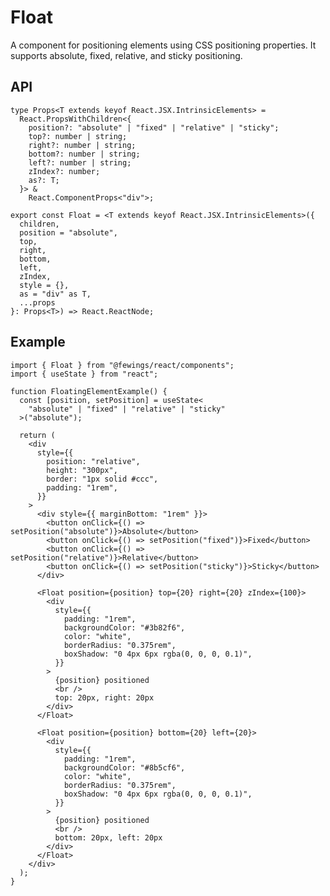 # Float

A component for positioning elements using CSS positioning properties. It supports absolute, fixed, relative, and sticky positioning.

## API

```tsx
type Props<T extends keyof React.JSX.IntrinsicElements> =
  React.PropsWithChildren<{
    position?: "absolute" | "fixed" | "relative" | "sticky";
    top?: number | string;
    right?: number | string;
    bottom?: number | string;
    left?: number | string;
    zIndex?: number;
    as?: T;
  }> &
    React.ComponentProps<"div">;

export const Float = <T extends keyof React.JSX.IntrinsicElements>({
  children,
  position = "absolute",
  top,
  right,
  bottom,
  left,
  zIndex,
  style = {},
  as = "div" as T,
  ...props
}: Props<T>) => React.ReactNode;
```

## Example

```tsx
import { Float } from "@fewings/react/components";
import { useState } from "react";

function FloatingElementExample() {
  const [position, setPosition] = useState<
    "absolute" | "fixed" | "relative" | "sticky"
  >("absolute");

  return (
    <div
      style={{
        position: "relative",
        height: "300px",
        border: "1px solid #ccc",
        padding: "1rem",
      }}
    >
      <div style={{ marginBottom: "1rem" }}>
        <button onClick={() => setPosition("absolute")}>Absolute</button>
        <button onClick={() => setPosition("fixed")}>Fixed</button>
        <button onClick={() => setPosition("relative")}>Relative</button>
        <button onClick={() => setPosition("sticky")}>Sticky</button>
      </div>

      <Float position={position} top={20} right={20} zIndex={100}>
        <div
          style={{
            padding: "1rem",
            backgroundColor: "#3b82f6",
            color: "white",
            borderRadius: "0.375rem",
            boxShadow: "0 4px 6px rgba(0, 0, 0, 0.1)",
          }}
        >
          {position} positioned
          <br />
          top: 20px, right: 20px
        </div>
      </Float>

      <Float position={position} bottom={20} left={20}>
        <div
          style={{
            padding: "1rem",
            backgroundColor: "#8b5cf6",
            color: "white",
            borderRadius: "0.375rem",
            boxShadow: "0 4px 6px rgba(0, 0, 0, 0.1)",
          }}
        >
          {position} positioned
          <br />
          bottom: 20px, left: 20px
        </div>
      </Float>
    </div>
  );
}
```
